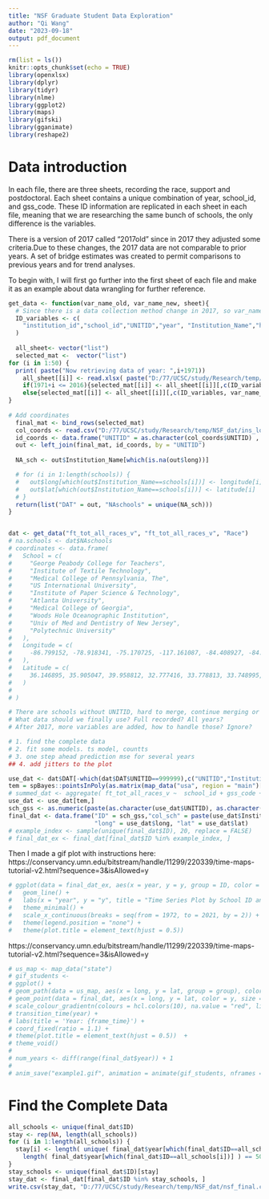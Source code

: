 ```yaml
---
title: "NSF Graduate Student Data Exploration"
author: "Qi Wang"
date: "2023-09-18"
output: pdf_document
---
```


```r
rm(list = ls())
knitr::opts_chunk$set(echo = TRUE)
library(openxlsx)
library(dplyr)
library(tidyr)
library(nlme)
library(ggplot2)
library(maps)
library(gifski)
library(gganimate)
library(reshape2)
```

# Data introduction

In each file, there are three sheets, recording the race, support and postdoctoral. Each sheet contains a unique combination of year, school_id, and gss_code. These ID information are replicated in each sheet in each file, meaning that we are researching the same bunch of schools, the only difference is the variables. 

There is a version of 2017 called "2017old" since in 2017 they adjusted some criteria.Due to these changes, the 2017 data are not comparable to prior years. A set of bridge estimates was created to permit comparisons to previous years and for trend analyses.

To begin with, I will first go further into the first sheet of each file and make it as an example about data wrangling for further reference.

```r
get_data <- function(var_name_old, var_name_new, sheet){
  # Since there is a data collection method change in 2017, so var_name_old should be the previous variable name, and the var_name_new should be the name after 2017. There is a sheet recording the equivalent names for them.
  ID_variables <- c(
    "institution_id","school_id","UNITID","year", "Institution_Name","hdg_inst","toc_code", "institution_state", "hbcu_flag","land_grant_flag","carnegie_code_1994","carnegie_code_2005","carnegie_code_2010","carnegie_code_2015","full_school_name","school_name","school_zip","school_type_code","gss_code","hdg_code"
  )
  
  all_sheet<- vector("list")
  selected_mat <-  vector("list")
for (i in 1:50) {
  print( paste("Now retrieving data of year: ",i+1971))
    all_sheet[[i]] <- read.xlsx( paste("D:/77/UCSC/study/Research/temp/NSF_dat/NSF_grad/gss",1971+i,"_Code.xlsx", sep = ""), sheet = sheet)
    if(1971+i <= 2016){selected_mat[[i]] <- all_sheet[[i]][,c(ID_variables, var_name_old)]}
    else{selected_mat[[i]] <- all_sheet[[i]][,c(ID_variables, var_name_new)]}
}
  
# Add coordinates
  final_mat <- bind_rows(selected_mat)
  col_coords <- read.csv("D:/77/UCSC/study/Research/temp/NSF_dat/ins_loc.csv", header = TRUE)
  id_coords <- data.frame("UNITID" = as.character(col_coords$UNITID) , "long" = as.numeric(col_coords$LONGITUDE), "lat" = as.numeric(col_coords$LATITUDE))
  out <- left_join(final_mat, id_coords, by = "UNITID")
  
  NA_sch <- out$Institution_Name[which(is.na(out$long))]

  # for (i in 1:length(schools)) {
  #   out$long[which(out$Institution_Name==schools[i])] <- longitude[i]
  #   out$lat[which(out$Institution_Name==schools[i])] <- latitude[i]
  # }
  return(list("DAT" = out, "NAschools" = unique(NA_sch)))
}


dat <- get_data("ft_tot_all_races_v", "ft_tot_all_races_v", "Race")
# na.schools <- dat$NAschools
# coordinates <- data.frame(
#   School = c(
#     "George Peabody College for Teachers",
#     "Institute of Textile Technology",
#     "Medical College of Pennsylvania, The",
#     "US International University",
#     "Institute of Paper Science & Technology",
#     "Atlanta University",
#     "Medical College of Georgia",
#     "Woods Hole Oceanographic Institution",
#     "Univ of Med and Dentistry of New Jersey",
#     "Polytechnic University"
#   ),
#   Longitude = c(
#     -86.799152, -78.918341, -75.170725, -117.161087, -84.408927, -84.381822, -82.331129, -70.645207, -74.176053, -73.986827
#   ),
#   Latitude = c(
#     36.146895, 35.905047, 39.958812, 32.777416, 33.778813, 33.748995, 33.474349, 41.527565, 40.730610, 40.694185
#   )
# 
# )

# There are schools without UNITID, hard to merge, continue merging or omit them?
# What data should we finally use? Full recorded? All years?
# After 2017, more variables are added, how to handle those? Ignore?

# 1. find the complete data
# 2. fit some models. ts model, countts
# 3. one step ahead prediction mse for several years
## 4. add jitters to the plot
```

```r
use_dat <- dat$DAT[-which(dat$DAT$UNITID==999999),c("UNITID","Institution_Name", "year","gss_code","ft_tot_all_races_v","long","lat")]
tem = spBayes::pointsInPoly(as.matrix(map_data("usa", region = "main")[,1:2]),cbind(use_dat$long, use_dat$lat))
# summed_dat <- aggregate( ft_tot_all_races_v ~  school_id + gss_code + year, data = use_dat, FUN = function(x) sum(x, na.rm = TRUE))
use_dat <- use_dat[tem,]
sch_gss <- as.numeric(paste(as.character(use_dat$UNITID), as.character(use_dat$gss_code), sep = ""))
final_dat <- data.frame("ID" = sch_gss,"col_sch" = paste(use_dat$Institution_Name, use_dat$gss_code, sep = "_") ,"year" = as.numeric(use_dat$year), "y" = as.numeric(use_dat$ft_tot_all_races_v),
                        "long" = use_dat$long, "lat" = use_dat$lat)
# example_index <- sample(unique(final_dat$ID), 20, replace = FALSE)
# final_dat_ex <- final_dat[final_dat$ID %in% example_index, ]
```

Then I made a gif plot with instructions here:
https://conservancy.umn.edu/bitstream/handle/11299/220339/time-maps-tutorial-v2.html?sequence=3&isAllowed=y
```r
# ggplot(data = final_dat_ex, aes(x = year, y = y, group = ID, color = ID)) +
#   geom_line() +
#   labs(x = "year", y = "y", title = "Time Series Plot by School ID and GSS Code") +
#   theme_minimal() + 
#   scale_x_continuous(breaks = seq(from = 1972, to = 2021, by = 2)) + 
#   theme(legend.position = "none") +
#   theme(plot.title = element_text(hjust = 0.5))  
```
https://conservancy.umn.edu/bitstream/handle/11299/220339/time-maps-tutorial-v2.html?sequence=3&isAllowed=y

```r

# us_map <- map_data("state")
# gif_students <-
# ggplot() +
# geom_path(data = us_map, aes(x = long, y = lat, group = group), color = "red") +
# geom_point(data = final_dat, aes(x = long, y = lat, color = y, size = y, group = year)) + 
# scale_colour_gradientn(colours = hcl.colors(10), na.value = "red", limits = c(0, quantile(final_dat$y, 0.975))) +
# transition_time(year) +  
# labs(title = 'Year: {frame_time}') +
# coord_fixed(ratio = 1.1) + 
# theme(plot.title = element_text(hjust = 0.5))  +
# theme_void()
# 
# num_years <- diff(range(final_dat$year)) + 1
# 
# anim_save("example1.gif", animation = animate(gif_students, nframes = num_years, fps = 2, width = 1500, height = 900), path = here::here())

```
# Find the Complete Data

```r

all_schools <- unique(final_dat$ID)
stay <- rep(NA, length(all_schools))
for (i in 1:length(all_schools)) {
  stay[i] <- length( unique( final_dat$year[which(final_dat$ID==all_schools[i])] ) ) == 50 & 
    length( final_dat$year[which(final_dat$ID==all_schools[i])] ) == 50
}
stay_schools <- unique(final_dat$ID)[stay]
stay_dat <- final_dat[final_dat$ID %in% stay_schools, ]
write.csv(stay_dat, "D:/77/UCSC/study/Research/temp/NSF_dat/nsf_final.csv", row.names = FALSE)
```




